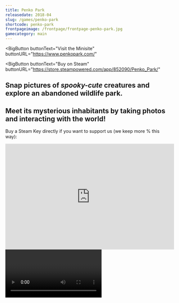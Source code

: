 ```yaml
---
title: Penko Park
releasedate: 2018-04
slug: /games/penko-park
shortcode: penko-park
frontpageimage: /frontpage/frontpage-penko-park.jpg
gamecategory: main
---
```


<BigButton
  buttonText="Visit the Minisite"
  buttonURL="https://www.penkopark.com/"
></BigButton>
<BigButton
  buttonText="Buy on Steam"
  buttonURL="https://store.steampowered.com/app/852090/Penko_Park/"
></BigButton>
<h2>
  Snap pictures of <i>spooky-cute</i> creatures and explore an abandoned
  wildlife park.
</h2>
<h2>
  Meet its mysterious inhabitants by taking photos and interacting with the
  world!
</h2>
<p>
  Buy a Steam Key directly if you want to support us (we keep more % this way):
</p>
<iframe
  src="https://www.humblebundle.com/widget/v2/product/penko_park/OI4v3WSWJt?theme=light"
  width="526"
  height="330"
  style="border: none;"
  scrolling="no"
  frameborder="0"
></iframe>
<Video
  videoSrcURL="https://www.youtube.com/embed/KGO2n5tPLIY"
  videoTitle="Launch Trailer"
/>
